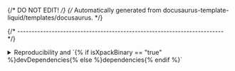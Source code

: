 {/* DO NOT EDIT! */}
{/* Automatically generated from docusaurus-template-liquid/templates/docusaurus. */}


{/* ------------------------------------------------------------------------ */}

<details>
<summary>Reproducibility and `{% if isXpackBinary == "true" %}devDependencies{% else %}dependencies{% endif %}`</summary>

To ensure reproducibility, it is essential for each project to always
use the exact desired versions of the required {% if isXpackBinary == "true" %}tools, regardless of the
tools installed in the system{% else %}libraries, regardless of the
libraries installed in the system{% endif %}.

To achieve this goal, **xpm** records all locally installed binary packages
as {% if isXpackBinary == "true" %}development {% endif %}dependencies in the project `package.json` file.

The result looks like this:

<CodeBlock language="json"> {
`  "xpack": {
    "minimumXpmRequired": "0.20.7",
{%- if isXpackBinary == "true" %}
    "dependencies": {},
    "devDependencies": {
      "{{packageScopedName}}": {
        "specifier": "{{releaseVersion}}",
        "local": "link",
        "platforms": "all"
      }
    },
{%- else %}
    "dependencies": {
      "{{packageScopedName}}": {
        "specifier": "{{releaseVersion}}",
        "local": "link",
        "platforms": "all"
      }
    },
    "devDependencies": {},
{%- endif %}
    "properties": {},
    "actions": {},
    "buildConfigurations": {}
  }
`} </CodeBlock>

If the `package.json` is saved in the revision system, the above
definition acts as a hard reference to the specific version of
**{{longXpackName}}**.

After cloning the project into a different location, the command `xpm install`
can be used to install all {% if isXpackBinary == "true" %}development {% endif %}dependencies.

This is particularly useful for CI/CD environments.

</details>
